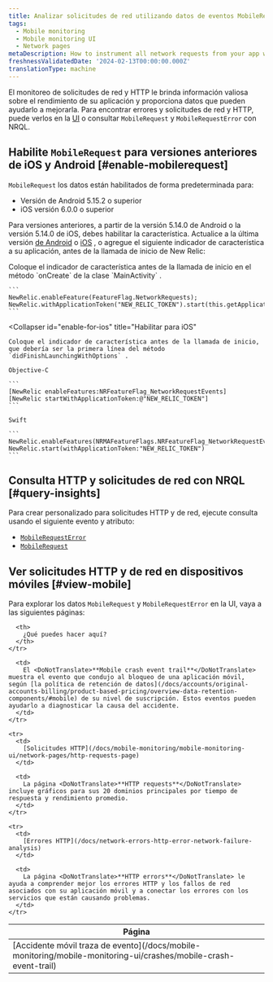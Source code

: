 ```yaml
---
title: Analizar solicitudes de red utilizando datos de eventos MobileRequest
tags:
  - Mobile monitoring
  - Mobile monitoring UI
  - Network pages
metaDescription: How to instrument all network requests from your app with Mobile monitoring for Android or iOS.
freshnessValidatedDate: '2024-02-13T00:00:00.000Z'
translationType: machine
---
```


El monitoreo de solicitudes de red y HTTP le brinda información valiosa sobre el rendimiento de su aplicación y proporciona datos que pueden ayudarlo a mejorarla. Para encontrar errores y solicitudes de red y HTTP, puede verlos en la [UI<InlinePopover type="mobile"/>](#view-mobile) o consultar `MobileRequest` y `MobileRequestError` con NRQL.

## Habilite `MobileRequest` para versiones anteriores de iOS y Android [#enable-mobilerequest]

`MobileRequest` los datos están habilitados de forma predeterminada para:

* Versión de Android 5.15.2 o superior
* iOS versión 6.0.0 o superior

Para versiones anteriores, a partir de la versión 5.14.0 de Android o la versión 5.14.0 de iOS, debes habilitar la característica. Actualice a la última versión [de Android](/docs/mobile-monitoring/new-relic-mobile-android/install-configure/upgrade-android-agent) o [iOS](/docs/mobile-monitoring/new-relic-mobile-ios/installation/upgrade-ios-agent) , o agregue el siguiente indicador de característica a su aplicación, antes de la llamada de inicio de New Relic:

<CollapserGroup>
  <Collapser
    id="enable-for-android"
    title="Habilitar para Android"
  >
    Coloque el indicador de característica antes de la llamada de inicio en el método `onCreate` de la clase `MainActivity` .

    ```
    NewRelic.enableFeature(FeatureFlag.NetworkRequests);
    NewRelic.withApplicationToken("NEW_RELIC_TOKEN").start(this.getApplication());
    ```
  </Collapser>

  <Collapser
    id="enable-for-ios"
    title="Habilitar para iOS"
  >
    Coloque el indicador de característica antes de la llamada de inicio, que debería ser la primera línea del método `didFinishLaunchingWithOptions` .

    Objective-C

    ```
    [NewRelic enableFeatures:NRFeatureFlag_NetworkRequestEvents]
    [NewRelic startWithApplicationToken:@"NEW_RELIC_TOKEN"]
    ```

    Swift

    ```
    NewRelic.enableFeatures(NRMAFeatureFlags.NRFeatureFlag_NetworkRequestEvents)
    NewRelic.start(withApplicationToken:"NEW_RELIC_TOKEN")
    ```
  </Collapser>
</CollapserGroup>

## Consulta HTTP y solicitudes de red con NRQL [#query-insights]

Para crear <InlinePopover type="dashboards"/>personalizado para solicitudes HTTP y de red, ejecute consulta usando el siguiente evento y atributo:

* [`MobileRequestError`](/docs/nrql/nrql-examples/nrql-query-examples-mobile-monitoring/#mobilerequesterror-examples)
* [`MobileRequest`](/docs/nrql/nrql-examples/nrql-query-examples-mobile-monitoring/#mobilerequest-examples)

## Ver solicitudes HTTP y de red en dispositivos móviles [#view-mobile]

Para explorar los datos `MobileRequest` y `MobileRequestError` en la UI, vaya a las siguientes páginas:

<table>
  <thead>
    <tr>
      <th style={{ width: "200px" }}>
        Página
      </th>

      <th>
        ¿Qué puedes hacer aquí?
      </th>
    </tr>
  </thead>

  <tbody>
    <tr>
      <td>
        [Accidente móvil traza de evento](/docs/mobile-monitoring/mobile-monitoring-ui/crashes/mobile-crash-event-trail)
      </td>

      <td>
        El <DoNotTranslate>**Mobile crash event trail**</DoNotTranslate> muestra el evento que condujo al bloqueo de una aplicación móvil, según [la política de retención de datos](/docs/accounts/original-accounts-billing/product-based-pricing/overview-data-retention-components/#mobile) de su nivel de suscripción. Estos eventos pueden ayudarlo a diagnosticar la causa del accidente.
      </td>
    </tr>

    <tr>
      <td>
        [Solicitudes HTTP](/docs/mobile-monitoring/mobile-monitoring-ui/network-pages/http-requests-page)
      </td>

      <td>
        La página <DoNotTranslate>**HTTP requests**</DoNotTranslate> incluye gráficos para sus 20 dominios principales por tiempo de respuesta y rendimiento promedio.
      </td>
    </tr>

    <tr>
      <td>
        [Errores HTTP](/docs/network-errors-http-error-network-failure-analysis)
      </td>

      <td>
        La página <DoNotTranslate>**HTTP errors**</DoNotTranslate> le ayuda a comprender mejor los errores HTTP y los fallos de red asociados con su aplicación móvil y a conectar los errores con los servicios que están causando problemas.
      </td>
    </tr>
  </tbody>
</table>